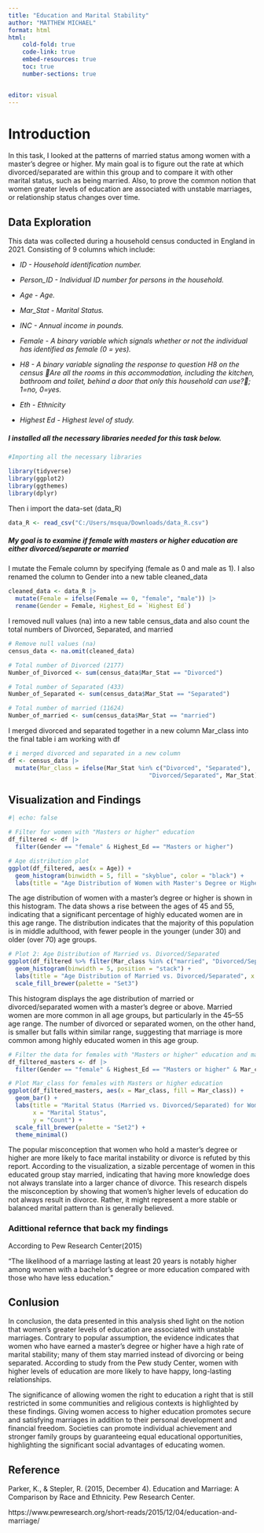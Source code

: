 ---
title: "Education and Marital Stability"
author: "MATTHEW MICHAEL"
format: html
html:
    cold-fold: true
    code-link: true
    embed-resources: true
    toc: true
    number-sections: true


editor: visual
---

# Introduction

In this task, I looked at the patterns of married status among women with a master's degree or higher. My main goal is to figure out the rate at which divorced/separated are within this group and to compare it with other marital status, such as being married. Also, to prove the common notion that women greater levels of education are associated with unstable marriages, or relationship status changes over time.

## Data Exploration

This data was collected during a household census conducted in England in 2021. Consisting of 9 columns which include:

-   *ID - Household identification number.*

-   *Person_ID - Individual ID number for persons in the household.*

-   *Age - Age.*

-   *Mar_Stat - Marital Status.*

-   *INC - Annual income in pounds.*

-   *Female - A binary variable which signals whether or not the individual has identified as female (0 = yes).*

-   *H8 - A binary variable signaling the response to question H8 on the census Are all the rooms in this accommodation, including the kitchen, bathroom and toilet, behind a door that only this household can use?; 1=no, 0=yes.*

-   *Eth - Ethnicity*

-   *Highest Ed - Highest level of study.*

##### I installed all the necessary libraries needed for this task below.

```{r, echo=FALSE,  message = FALSE, warning = FALSE, results = 'hide'}

#Importing all the necessary libraries

library(tidyverse)
library(ggplot2)
library(ggthemes)
library(dplyr)
```

Then i import the data-set (data_R)

```{r, echo=FALSE,  message = FALSE, warning = FALSE, results = 'hide'}

data_R <- read_csv("C:/Users/msqua/Downloads/data_R.csv")
```

##### My goal is to examine if female with masters or higher education are either divorced/separate or married

I mutate the Female column by specifying (female as 0 and male as 1). I also renamed the column to Gender into a new table cleaned_data

```{r, echo=FALSE}

cleaned_data <- data_R |>
  mutate(Female = ifelse(Female == 0, "female", "male")) |>
  rename(Gender = Female, Highest_Ed = `Highest Ed`)

```

I removed null values (na) into a new table census_data and also count the total numbers of Divorced, Separated, and married

```{r, echo=FALSE}

# Remove null values (na)
census_data <- na.omit(cleaned_data)

# Total number of Divorced (2177)
Number_of_Divorced <- sum(census_data$Mar_Stat == "Divorced")

# Total number of Separated (433)
Number_of_Separated <- sum(census_data$Mar_Stat == "Separated")

# Total number of married (11624)
Number_of_married <- sum(census_data$Mar_Stat == "married")

```

I merged divorced and separated together in a new column Mar_class into the final table i am working with df

```{r, echo=FALSE}
# i merged divorced and separated in a new column
df <- census_data |>
  mutate(Mar_class = ifelse(Mar_Stat %in% c("Divorced", "Separated"), 
                                        "Divorced/Separated", Mar_Stat))

```

## Visualization and Findings

```{r}
#| echo: false

# Filter for women with "Masters or higher" education
df_filtered <- df |>
  filter(Gender == "female" & Highest_Ed == "Masters or higher")

# Age distribution plot
ggplot(df_filtered, aes(x = Age)) +
  geom_histogram(binwidth = 5, fill = "skyblue", color = "black") +
  labs(title = "Age Distribution of Women with Master's Degree or Higher", x = "Age", y = "Count")
```

The age distribution of women with a master's degree or higher is shown in this histogram. The data shows a rise between the ages of 45 and 55, indicating that a significant percentage of highly educated women are in this age range. The distribution indicates that the majority of this population is in middle adulthood, with fewer people in the younger (under 30) and older (over 70) age groups.

```{r, echo=FALSE}

# Plot 2: Age Distribution of Married vs. Divorced/Separated
ggplot(df_filtered %>% filter(Mar_class %in% c("married", "Divorced/Separated")), aes(x = Age, fill = Mar_class)) +
  geom_histogram(binwidth = 5, position = "stack") +
  labs(title = "Age Distribution of Married vs. Divorced/Separated", x = "Age", y = "Count") +
  scale_fill_brewer(palette = "Set3")
```

This histogram displays the age distribution of married or divorced/separated women with a master's degree or above. Married women are more common in all age groups, but particularly in the 45–55 age range. The number of divorced or separated women, on the other hand, is smaller but falls within similar range, suggesting that marriage is more common among highly educated women in this age group.

```{r, echo=FALSE}

# Filter the data for females with "Masters or higher" education and marital status of either married or divorced/separated
df_filtered_masters <- df |>
  filter(Gender == "female" & Highest_Ed == "Masters or higher" & Mar_class %in% c("married", "Divorced/Separated"))

# Plot Mar_class for females with Masters or higher education
ggplot(df_filtered_masters, aes(x = Mar_class, fill = Mar_class)) +
  geom_bar() +
  labs(title = "Marital Status (Married vs. Divorced/Separated) for Women with Master's Degree or Higher",
       x = "Marital Status",
       y = "Count") +
  scale_fill_brewer(palette = "Set2") +
  theme_minimal()

```

The popular misconception that women who hold a master's degree or higher are more likely to face marital instability or divorce is refuted by this report. According to the visualization, a sizable percentage of women in this educated group stay married, indicating that having more knowledge does not always translate into a larger chance of divorce. This research dispels the misconception by showing that women's higher levels of education do not always result in divorce. Rather, it might represent a more stable or balanced marital pattern than is generally believed.

### Adittional refernce that back my findings

According to Pew Research Center(2015)

"The likelihood of a marriage lasting at least 20 years is notably higher among women with a bachelor’s degree or more education compared with those who have less education."

## Conlusion

In conclusion, the data presented in this analysis shed light on the notion that women's greater levels of education are associated with unstable marriages. Contrary to popular assumption, the evidence indicates that women who have earned a master's degree or higher have a high rate of marital stability; many of them stay married instead of divorcing or being separated. According to study from the Pew study Center, women with higher levels of education are more likely to have happy, long-lasting relationships.

The significance of allowing women the right to education a right that is still restricted in some communities and religious contexts is highlighted by these findings. Giving women access to higher education promotes secure and satisfying marriages in addition to their personal development and financial freedom. Societies can promote individual achievement and stronger family groups by guaranteeing equal educational opportunities, highlighting the significant social advantages of educating women.

## Reference

Parker, K., & Stepler, R. (2015, December 4). Education and Marriage: A Comparison by Race and Ethnicity. Pew Research Center.

https://www.pewresearch.org/short-reads/2015/12/04/education-and-marriage/
